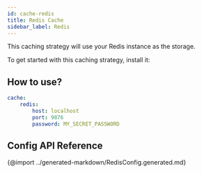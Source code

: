 ```yaml
---
id: cache-redis
title: Redis Cache
sidebar_label: Redis
---
```


This caching strategy will use your Redis instance as the storage.

To get started with this caching strategy, install it:

<PackageInstall packages="@graphql-mesh/cache-redis" />

## How to use?

```yaml
cache:
    redis:
        host: localhost
        port: 9876
        password: MY_SECRET_PASSWORD
```

## Config API Reference

{@import ../generated-markdown/RedisConfig.generated.md}
